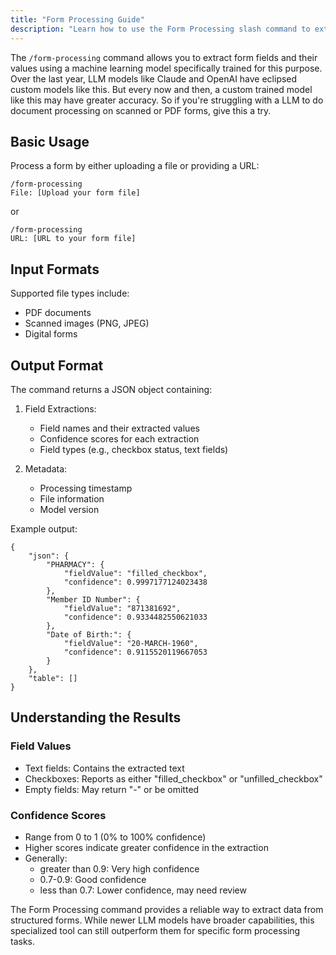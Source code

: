 ```yaml
---
title: "Form Processing Guide"
description: "Learn how to use the Form Processing slash command to extract data from forms"
---
```


The `/form-processing` command allows you to extract form fields and their values using a machine learning model specifically trained for this purpose. Over the last year, LLM models like Claude and OpenAI have eclipsed custom models like this. But every now and then, a custom trained model like this may have greater accuracy. So if you're struggling with a LLM to do document processing on scanned or PDF forms, give this a try.

## Basic Usage

Process a form by either uploading a file or providing a URL:

```
/form-processing
File: [Upload your form file]
```

or

```
/form-processing
URL: [URL to your form file]
```

## Input Formats

Supported file types include:
- PDF documents
- Scanned images (PNG, JPEG)
- Digital forms

## Output Format

The command returns a JSON object containing:

1. Field Extractions:
   - Field names and their extracted values
   - Confidence scores for each extraction
   - Field types (e.g., checkbox status, text fields)

2. Metadata:
   - Processing timestamp
   - File information
   - Model version

Example output:

```
{
    "json": {
        "PHARMACY": {
            "fieldValue": "filled_checkbox",
            "confidence": 0.9997177124023438
        },
        "Member ID Number": {
            "fieldValue": "871381692",
            "confidence": 0.9334482550621033
        },
        "Date of Birth:": {
            "fieldValue": "20-MARCH-1960",
            "confidence": 0.9115520119667053
        }
    },
    "table": []
}
```

## Understanding the Results

### Field Values
- Text fields: Contains the extracted text
- Checkboxes: Reports as either "filled_checkbox" or "unfilled_checkbox"
- Empty fields: May return "-" or be omitted

### Confidence Scores
- Range from 0 to 1 (0% to 100% confidence)
- Higher scores indicate greater confidence in the extraction
- Generally:
  - greater than 0.9: Very high confidence
  - 0.7-0.9: Good confidence
  - less than 0.7: Lower confidence, may need review

The Form Processing command provides a reliable way to extract data from structured forms. While newer LLM models have broader capabilities, this specialized tool can still outperform them for specific form processing tasks.